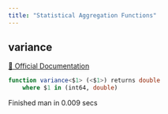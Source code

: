 ```yaml
---
title: "Statistical Aggregation Functions"
---
```


## variance
[🔗 Official Documentation](https://cloud.google.com/bigquery/docs/reference/standard-sql/statistical_aggregate_functions#var_samp)

```sql
function variance<$1> (<$1>) returns double
	where $1 in (int64, double)
```


   Finished man in 0.009 secs

